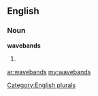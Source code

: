 ==English==

===Noun===
'''wavebands'''

# {{plural of|[[waveband]]}}

[[Category:English plurals]]

[[ar:wavebands]]
[[my:wavebands]]